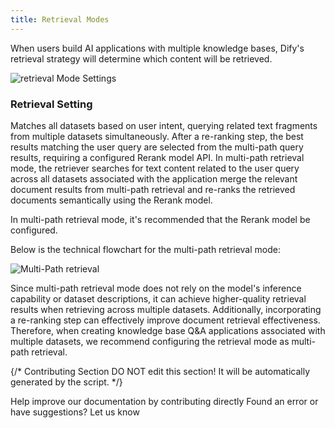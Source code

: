 ```yaml
---
title: Retrieval Modes
---
```



When users build AI applications with multiple knowledge bases, Dify's retrieval strategy will determine which content will be retrieved.

![retrieval Mode Settings](https://assets-docs.dify.ai/dify-enterprise-mintlify/en/learn-more/extended-reading/retrieval-augment/a44e23f00203fd85d16b090403f8fb58.png)

### Retrieval Setting

Matches all datasets based on user intent, querying related text fragments from multiple datasets simultaneously. After a re-ranking step, the best results matching the user query are selected from the multi-path query results, requiring a configured Rerank model API. In multi-path retrieval mode, the retriever searches for text content related to the user query across all datasets associated with the application merge the relevant document results from multi-path retrieval and re-ranks the retrieved documents semantically using the Rerank model.

In multi-path retrieval mode, it's recommended that the Rerank model be configured.

Below is the technical flowchart for the multi-path retrieval mode:

![Multi-Path retrieval](https://assets-docs.dify.ai/dify-enterprise-mintlify/en/learn-more/extended-reading/retrieval-augment/64007d543f1c5c3f2e87d606d79d04d3.png)

Since multi-path retrieval mode does not rely on the model's inference capability or dataset descriptions, it can achieve higher-quality retrieval results when retrieving across multiple datasets. Additionally, incorporating a re-ranking step can effectively improve document retrieval effectiveness. Therefore, when creating knowledge base Q\&A applications associated with multiple datasets, we recommend configuring the retrieval mode as multi-path retrieval.

{/*
Contributing Section
DO NOT edit this section!
It will be automatically generated by the script.
*/}

<CardGroup cols="2">
    <Card
        title="Edit this page"
        icon="pen-to-square"
        href="https://github.com/langgenius/dify-docs/edit/main/en/learn-more/extended-reading/retrieval-augment/retrieval.mdx"
    >
        Help improve our documentation by contributing directly
    </Card>
    <Card
        title="Report an issue"
        icon="github"
        href="https://github.com/langgenius/dify-docs/issues/new?title=Documentation%20Issue%3A%20e&body=%23%23%20Issue%20Description%0A%3C%21--%20Please%20briefly%20describe%20the%20issue%20you%20found%20--%3E%0A%0A%23%23%20Page%20Link%0Ahttps%3A%2F%2Fgithub.com%2Flanggenius%2Fdify-docs%2Fblob%2Fmain%2Fen/learn-more/extended-reading/retrieval-augment%2Fretrieval.mdx%0A%0A%23%23%20Suggested%20Changes%0A%3C%21--%20If%20you%20have%20specific%20suggestions%20for%20changes%2C%20please%20describe%20them%20here%20--%3E%0A%0A%3C%21--%20Thank%20you%20for%20helping%20improve%20our%20documentation%21%20--%3E"
    >
        Found an error or have suggestions? Let us know
    </Card>
</CardGroup>
